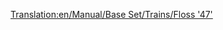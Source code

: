 [[Translation:en/Manual/Base Set/Trains/Floss '47']]
{{it/Manual/Base Set/Trains/Treni|Image=[[File:en/Manual/Base Set/Trains/Floss47.png]]
|Name=Floss "47"
|Costo=€ 42.186
|Velocità=160 km/h (100 mph)
|Peso=112 t
|Potenza=2.580 hp (1.924 kW)
|Annuale=€ 4.264
|Progettata=1962
|Durata esercizio=22
|Capacità=N/A
|Descrizione=Lo splendido motore di questa locomotiva lascerà chiunque, sia abituato a [[it/Manual/Base Set/Trains/UU '37'|UU "37"]], stupito per la sua potenza e velocità. Anche se piuttosto costoso, supera di gran lunga le capacità dei suoi predecessori ed è probabilmente il migliore dei motori diesel.
|Real-life=[http://en.wikipedia.org/wiki/British_Rail_Class_47 British Rail Class 47]
}}
